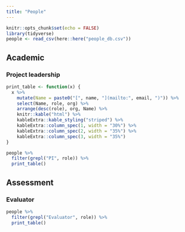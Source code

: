 ```yaml
---
title: "People"
---
```



```r
knitr::opts_chunk$set(echo = FALSE)
library(tidyverse)
people <- read_csv(here::here("people_db.csv"))
```

## Academic

### Project leadership

```r
print_table <- function(x) {
  x %>%
    mutate(Name = paste0("[", name, "](mailto:", email, ")")) %>%
    select(Name, role, org) %>%
    arrange(desc(role), org, Name) %>%
    knitr::kable("html") %>%
    kableExtra::kable_styling("striped") %>%
    kableExtra::column_spec(1, width = "30%") %>%
    kableExtra::column_spec(2, width = "35%") %>%
    kableExtra::column_spec(3, width = "35%")
}

people %>%
  filter(grepl("PI", role)) %>%
  print_table()
```

## Assessment

### Evaluator

```r
people %>%
  filter(grepl("Evaluator", role)) %>%
  print_table()
```




